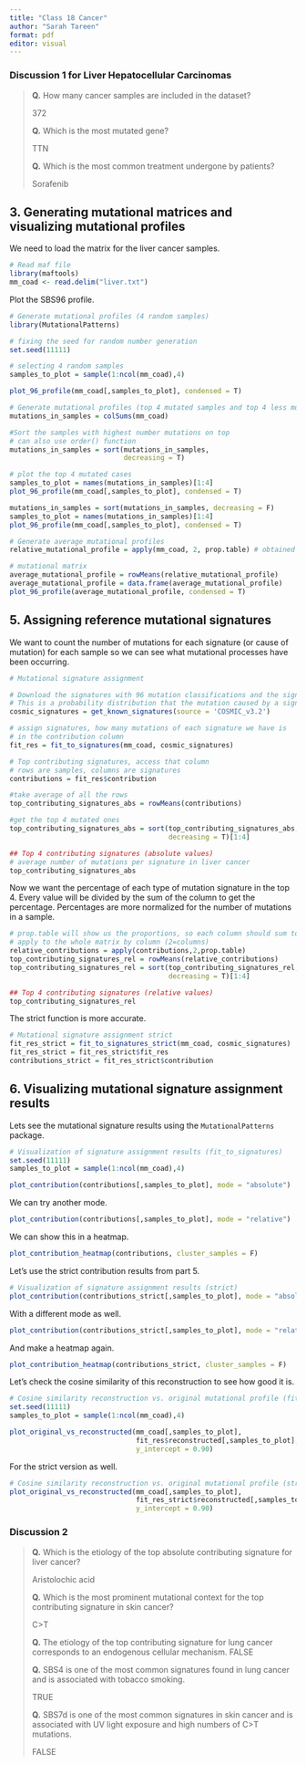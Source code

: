 ```yaml
---
title: "Class 18 Cancer"
author: "Sarah Tareen"
format: pdf
editor: visual
---
```


### Discussion 1 for Liver H**epatocellular Carcinomas**

> **Q.** How many cancer samples are included in the dataset?
>
> 372
>
> **Q.** Which is the most mutated gene?
>
> TTN
>
> **Q.** Which is the most common treatment undergone by patients?
>
> Sorafenib

## 3. Generating mutational matrices and visualizing mutational profiles

We need to load the matrix for the liver cancer samples.

```r
# Read maf file
library(maftools)
mm_coad <- read.delim("liver.txt")
```

Plot the SBS96 profile.

```r
# Generate mutational profiles (4 random samples)
library(MutationalPatterns)

# fixing the seed for random number generation
set.seed(11111) 

# selecting 4 random samples 
samples_to_plot = sample(1:ncol(mm_coad),4) 

plot_96_profile(mm_coad[,samples_to_plot], condensed = T)

```

```r
# Generate mutational profiles (top 4 mutated samples and top 4 less mutated)
mutations_in_samples = colSums(mm_coad)

#Sort the samples with highest number mutations on top
# can also use order() function
mutations_in_samples = sort(mutations_in_samples, 
                            decreasing = T)

# plot the top 4 mutated cases
samples_to_plot = names(mutations_in_samples)[1:4]
plot_96_profile(mm_coad[,samples_to_plot], condensed = T)
```

```r
mutations_in_samples = sort(mutations_in_samples, decreasing = F)
samples_to_plot = names(mutations_in_samples)[1:4]
plot_96_profile(mm_coad[,samples_to_plot], condensed = T)
```

```r
# Generate average mutational profiles
relative_mutational_profile = apply(mm_coad, 2, prop.table) # obtained relative

# mutational matrix
average_mutational_profile = rowMeans(relative_mutational_profile)
average_mutational_profile = data.frame(average_mutational_profile)
plot_96_profile(average_mutational_profile, condensed = T)
```

## 5. Assigning reference mutational signatures

We want to count the number of mutations for each signature (or cause of mutation) for each sample so we can see what mutational processes have been occurring.

```r
# Mutational signature assignment

# Download the signatures with 96 mutation classifications and the signatures
# This is a probability distribution that the mutation caused by a signature belongs to that mutation classification.  
cosmic_signatures = get_known_signatures(source = 'COSMIC_v3.2')

# assign signatures, how many mutations of each signature we have is
# in the contribution column
fit_res = fit_to_signatures(mm_coad, cosmic_signatures)

# Top contributing signatures, access that column
# rows are samples, columns are signatures
contributions = fit_res$contribution

#take average of all the rows
top_contributing_signatures_abs = rowMeans(contributions)

#get the top 4 mutated ones
top_contributing_signatures_abs = sort(top_contributing_signatures_abs,
                                       decreasing = T)[1:4]

## Top 4 contributing signatures (absolute values)
# average number of mutations per signature in liver cancer
top_contributing_signatures_abs
```

Now we want the percentage of each type of mutation signature in the top 4. Every value will be divided by the sum of the column to get the percentage. Percentages are more normalized for the number of mutations in a sample.

```r
# prop.table will show us the proportions, so each column should sum to 1
# apply to the whole matrix by column (2=columns)
relative_contributions = apply(contributions,2,prop.table)
top_contributing_signatures_rel = rowMeans(relative_contributions)
top_contributing_signatures_rel = sort(top_contributing_signatures_rel,
                                       decreasing = T)[1:4]

## Top 4 contributing signatures (relative values)
top_contributing_signatures_rel
```

The strict function is more accurate.

```r
# Mutational signature assignment strict
fit_res_strict = fit_to_signatures_strict(mm_coad, cosmic_signatures)
fit_res_strict = fit_res_strict$fit_res
contributions_strict = fit_res_strict$contribution
```

## 6. Visualizing mutational signature assignment results

Lets see the mutational signature results using the `MutationalPatterns` package.

```r
# Visualization of signature assignment results (fit_to_signatures)
set.seed(11111)
samples_to_plot = sample(1:ncol(mm_coad),4)

plot_contribution(contributions[,samples_to_plot], mode = "absolute")
```

We can try another mode.

```r
plot_contribution(contributions[,samples_to_plot], mode = "relative")
```

We can show this in a heatmap.

```r
plot_contribution_heatmap(contributions, cluster_samples = F)
```

Let's use the strict contribution results from part 5.

```r
# Visualization of signature assignment results (strict)
plot_contribution(contributions_strict[,samples_to_plot], mode = "absolute")
```

With a different mode as well.

```r
plot_contribution(contributions_strict[,samples_to_plot], mode = "relative")
```

And make a heatmap again.

```r
plot_contribution_heatmap(contributions_strict, cluster_samples = F)
```

Let's check the cosine similarity of this reconstruction to see how good it is.

```r
# Cosine similarity reconstruction vs. original mutational profile (fit_to_signatures)
set.seed(11111)
samples_to_plot = sample(1:ncol(mm_coad),4)

plot_original_vs_reconstructed(mm_coad[,samples_to_plot],
                               fit_res$reconstructed[,samples_to_plot], 
                               y_intercept = 0.90)
```

For the strict version as well.

```r
# Cosine similarity reconstruction vs. original mutational profile (strict)
plot_original_vs_reconstructed(mm_coad[,samples_to_plot],
                               fit_res_strict$reconstructed[,samples_to_plot], 
                               y_intercept = 0.90)
```

### Discussion 2

> **Q.** Which is the etiology of the top absolute contributing signature for liver cancer?
>
> Aristolochic acid
>
> **Q.** Which is the most prominent mutational context for the top contributing signature in skin cancer?
>
> C\>T
>
> **Q.** The etiology of the top contributing signature for lung cancer corresponds to an endogenous cellular mechanism. FALSE
>
> **Q.** SBS4 is one of the most common signatures found in lung cancer and is associated with tobacco smoking.
>
> TRUE
>
> **Q.** SBS7d is one of the most common signatures in skin cancer and is associated with UV light exposure and high numbers of C\>T mutations.
>
> FALSE
